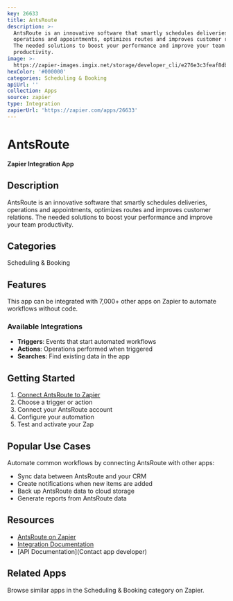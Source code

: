 ```yaml
---
key: 26633
title: AntsRoute
description: >-
  AntsRoute is an innovative software that smartly schedules deliveries,
  operations and appointments, optimizes routes and improves customer relations.
  The needed solutions to boost your performance and improve your team
  productivity.
image: >-
  https://zapier-images.imgix.net/storage/developer_cli/e276e3c3feaf8dbcfff49c65c2b25b6a.png?auto=format%2Ccompress&ixlib=python-3.0.0&q=50
hexColor: '#000000'
categories: Scheduling & Booking
apiUrl: ''
collection: Apps
source: zapier
type: Integration
zapierUrl: 'https://zapier.com/apps/26633'
---
```

# AntsRoute

**Zapier Integration App**

## Description

AntsRoute is an innovative software that smartly schedules deliveries, operations and appointments, optimizes routes and improves customer relations. The needed solutions to boost your performance and improve your team productivity.

## Categories

Scheduling & Booking

## Features

This app can be integrated with 7,000+ other apps on Zapier to automate workflows without code.

### Available Integrations

- **Triggers**: Events that start automated workflows
- **Actions**: Operations performed when triggered
- **Searches**: Find existing data in the app

## Getting Started

1. [Connect AntsRoute to Zapier](https://zapier.com/apps/26633)
2. Choose a trigger or action
3. Connect your AntsRoute account
4. Configure your automation
5. Test and activate your Zap

## Popular Use Cases

Automate common workflows by connecting AntsRoute with other apps:

- Sync data between AntsRoute and your CRM
- Create notifications when new items are added
- Back up AntsRoute data to cloud storage
- Generate reports from AntsRoute data

## Resources

- [AntsRoute on Zapier](https://zapier.com/apps/26633)
- [Integration Documentation](https://zapier.com/apps/26633/integrations)
- [API Documentation](Contact app developer)

## Related Apps

Browse similar apps in the Scheduling & Booking category on Zapier.
